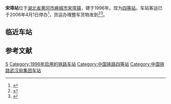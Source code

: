 {{expand|time=2014-03-07T17:11:50+00:00}}
{{Infobox China railway station 
|车站名称 = 宋埠站
|图片 = 
|图片介紹 = 
|其他名称= 
|车站名称拼音=Songbu Zhan
|英文名称=Songbu Railway Station
|电报码= SFN
|拼音码= 
|车站类型= 货运站
|始建时间=
|开通运营=  1996年
|车站位置 = [[湖北省|湖北省]][[黄冈市|黄冈市]][[麻城市|麻城市]][[宋埠镇|宋埠镇]]
|坐标 = {{Coord|31.08583333|N|114.7902778|E|format=dms|display=inline,title|type:railwaystation_region:CN}}
|归属 = [[武汉铁路局|武汉铁路局]]
|使用状态= 使用中
|线路 = [[麻武铁路|麻武铁路]]
|车站等级 = [[四等站_(中鐵)|四等站]]
|月台数目 = 2
|侧式站台=1
|岛式站台=1
|站台面 = 3
|股道数目 =3
|正线= 1
|到发线=3 
|其它线= 0
|站线配置图 = {{黄冈市铁路车站RDT|宋埠站}}
|网站 = }}

'''宋埠站'''位于[[湖北省|湖北省]][[黄冈市|黄冈市]][[麻城市|麻城市]][[宋埠镇|宋埠镇]]，建于1996年。现为[[四等站_(中鐵)|四等站]]。车站客运已于2006年4月1日停办<Ref>
{{cite news|title=火车站客运业务调整|url=http://www.cnhubei.com/200603/ca1035058.htm|publisher=荆楚网|date=2006-04-03|accessdate=2020-09-18|archive-date=2006-04-04|archive-url=https://web.archive.org/web/20060404211807/http://www.cnhubei.com/200603/ca1035058.htm|dead-url=yes}}
</ref>，货运办理整车货物发到<ref>{{cite book |title=中国铁路站名词典 |author=孙本祥 编 |publisher=中国铁道出版社 |year=2003 |isbn=9787113039417 |pages=393 }}</ref><ref name="95306info">{{cite web|url=http://hyfw.95306.cn/hyinfo/action/FwcszsAction_index?type=1|title=营业站服务信息查询|publisher=中国铁路95306网|accessdate=2020-09-18|archive-date=2018-09-14|archive-url=https://web.archive.org/web/20180914133603/http://hyfw.95306.cn/hyinfo/action/FwcszsAction_index?type=1|dead-url=no}}</ref>。
==临近车站==
{{start rail box|[[中国铁路|中国铁路]]}}
{{s-inop|[[中驿站|中驿站]]|{{站|麻城}}方向}}
{{s-line|[[麻武铁路|麻武铁路]]<br />← 10km 宋埠站 19km →}}
{{s-inop|[[红安站|红安站]]|{{站|武汉北}}方向}}
{{end box}}

== 参考文献 ==
{{Reflist|colwidth=30em}}
{{麻武铁路}}

[[Category:黄冈市铁路车站|S]]
[[Category:1996年启用的铁路车站|Category:1996年启用的铁路车站]]
[[Category:中国铁路四等站|Category:中国铁路四等站]]
[[Category:中国铁路武汉局集团车站|Category:中国铁路武汉局集团车站]]